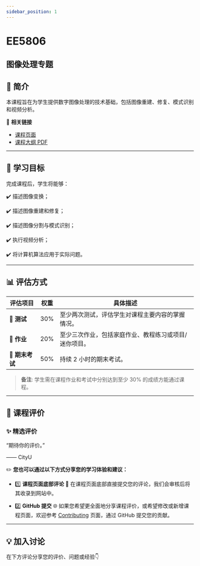 ```yaml
---
sidebar_position: 1
---
```


# EE5806
## 图像处理专题

## **📘 简介**
本课程旨在为学生提供数字图像处理的技术基础，包括图像重建、修复、模式识别和视频分析。

🔗 **相关链接**
- [课程页面](https://www.cityu.edu.hk/catalogue/pg/202425/course/EE5806.htm)
- [课程大纲 PDF](https://www.cityu.edu.hk/catalogue/pg/202425/course/EE5806.pdf)

---

## **🎯 学习目标**

完成课程后，学生将能够：

✔️ 描述图像变换；

✔️ 描述图像重建和修复；

✔️ 描述图像分割与模式识别；

✔️ 执行视频分析；

✔️ 将计算机算法应用于实际问题。

---

## **📊 评估方式**

| **评估项目**          | **权重** | **具体描述**                                                                                       |
|----------------------|---------|---------------------------------------------------------------------------------------------------|
| **📝 测试**          | 30%     | 至少两次测试，评估学生对课程主要内容的掌握情况。                                                  |
| **📂 作业**          | 20%     | 至少三次作业，包括家庭作业、教程练习或项目/迷你项目。                                            |
| **📝 期末考试**      | 50%     | 持续 2 小时的期末考试。                                                                            |

> **备注**: 学生需在课程作业和考试中分别达到至少 30% 的成绩方能通过课程。

---

## **💬 课程评价**

### ✨ **精选评价**
<div className={commentStyles.commentBox}>
    <p className={commentStyles.commentText}>
        “期待你的评价。”
    </p>
    <p className={commentStyles.commentAuthor}>—— CityU</p>
</div>

✏️ **您也可以通过以下方式分享您的学习体验和建议：**

- 1️⃣ **课程页面底部评论**
💬 在课程页面底部直接提交您的评论，我们会审核后将其收录到网站中。

- 2️⃣ **GitHub 提交**
🌐 如果您希望更全面地分享课程评价，或希望修改或新增课程页面，欢迎参考 [Contributing](https://penjc.github.io/cityU-navigator/contributing) 页面，通过 GitHub 提交您的贡献。

---

## **💡 加入讨论**

在下方评论分享您的评价、问题或经验👇
<Utterances />
